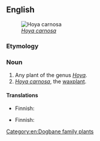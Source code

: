 ==English==
[[Image:Hoya carnosa1HUNDA.jpg|thumb|''[[Hoya carnosa]]'']]

===Etymology===
{{compound|en|wax|flower}}

===Noun===
{{en-noun}}

# Any plant of the genus ''[[Hoya]]''.
# ''[[Hoya carnosa]]'', the [[waxplant]].

====Translations====
{{trans-top|plant of he genus ''Hoya''}}
* Finnish: {{t+|fi|posliinikukka}}
{{trans-mid}}
{{trans-bottom}}

{{trans-top|''Hoya carnosa''}}
* Finnish: {{t|fi|isoposliinikukka}}
{{trans-mid}}
{{trans-bottom}}

[[Category:en:Dogbane family plants]]